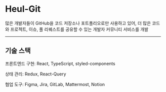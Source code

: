 # Heul-Git

많은 개발자들이 GitHub을 코드 저장소나 포트폴리오로만 사용하고 있어, 더 많은 코드와 프로젝트, 이슈, 풀 리퀘스트를 공유할 수 있는 개발자 커뮤니티 서비스를 개발


---

## 기술 스택

프론트엔드 구현: React, TypeScript, styled-components

상태 관리: Redux, React-Query

협업 도구: Figma, Jira, GitLab, Mattermost, Notion